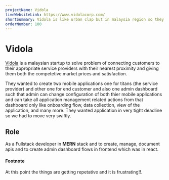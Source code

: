 ```yaml
---
projectName: Vidola
liveWebsiteLink: https://www.vidolacorp.com/
shortSummary: Vidola is like urban clap but in malaysia region so they wanted to make two mobile application one for service providers and one for customers.
orderNumber: 100
---
```



# <HoverUnder color="border-yellow-400">Vidola</HoverUnder>

<LinkProject website={frontmatter.liveWebsiteLink} />

[Vidola](https://www.vidolacorp.com/) is a malaysian startup to solve problem of connecting customers to their appropriate service providers with their nearest proximity and giving them both the competetive market prices and satisfaction.

They wanted to create two mobile applications one for titans (the service provider) and other one for end customer and also one admin dashboard such that admin can change configuration of both thier mobile applications and can take all application management related actions from that dashboard only like onboarding flow, data collection, view of the application, and many more.
They wanted application in very tight deadline so we had to move very swiftly.

## <HoverUnder color="border-yellow-400">Role</HoverUnder>

As a Fullstack developer in **MERN** stack and to create, manage, document apis and to create admin dashboard flows in frontend which was in react.

#### Footnote

At this point the things are getting repetative and it is frustrating!!.

